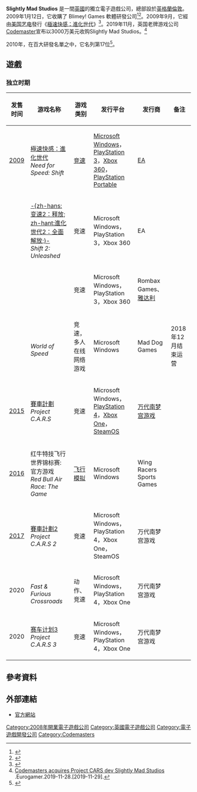 {{noteTA
| G1=Games
| 1 = zh-hans:美国艺电; zh-hant:美商藝電;
| 2 = zh-hans:极品飞车; zh-hant:極速快感;
| 3 = zh-hans:变速; zh-hant:進化世代;
}}

{{Infobox_Company
| company_logo =
| company_name = Slightly Mad Studios
| company_type = [[子公司|子公司]]
| parent = [[Codemaster|Codemaster]]<small>（2019年-至今）</small>
| foundation = 2008
| location = {{UK}}[[倫敦|倫敦]]
| key_people = {{Unbulleted list|伊恩·貝爾（Ian Bell）|安迪·加頓（Andy Garton）|史提芬·維利翁（Stephen Viljoen）|史提芬·貝斯提（Stephen Baysted）}}
| industry = [[电子游戏产业|电子游戏产业]]
| products = 《[[極速快感：進化世代|極速快感：進化世代]]》<br />《[[变速2：释放|-{zh-hans:变速2：释放; zh-hant:進化世代2：全面解放;}-]]》
| homepage = [http://www.slightlymadstudios.com/ www.slightlymadstudios.com]
}}

'''Slightly Mad Studios''' 是一間[[英國|英國]]的獨立電子遊戲公司，總部設於[[英格蘭|英格蘭]][[倫敦|倫敦]]。2009年1月12日，它收購了 Blimey! Games 軟體研發公司<ref>{{cite web |url=http://www.mobygames.com/company/blimey-games-ltd |title=MobyGames: Blimey! Games |publisher=[[MobyGames|MobyGames]] |accessdate=2009-04-28 |archive-date=2009-02-21 |archive-url=https://web.archive.org/web/20090221021906/http://www.mobygames.com/company/blimey-games-ltd |dead-url=no }}</ref><ref>{{cite web |url=http://www.develop-online.net/news/31082/Blimey-goes-Slightly-Mad |title=Blimey! goes Slightly Mad | Game Development | News by Develop |publisher=Develop-online.net |date=2009-01-12 |accessdate=2010-11-30 |archive-date=2009-10-06 |archive-url=https://web.archive.org/web/20091006084815/http://www.develop-online.net/news/31082/Blimey-goes-Slightly-Mad |dead-url=yes }}</ref>。2009年9月，它經由[[美国艺电|美国艺电]]發行《[[極速快感：進化世代|極速快感：進化世代]]》<ref>{{cite web |last=Crossley |first=Rob |url=http://www.next-gen.biz/news/ea-dates-need-speed-shift-release |title=EA Dates Need For Speed Shift Release | Edge Magazine |publisher=Next-gen.biz |date=2009-03-23 |accessdate=2010-11-30 |archive-date=2012-09-11 |archive-url=https://archive.is/20120911234355/http://www.next-gen.biz/news/ea-dates-need-speed-shift-release |dead-url=yes }}</ref>。2019年11月，英国老牌游戏公司[[Codemaster|Codemaster]]宣布以3000万美元收购Slightly Mad Studios。<ref>[https://www.eurogamer.net/articles/2019-11-28-codemasters-acquires-project-cars-dev-slightly-mad-studios Codemasters acquires Project CARS dev Slightly Mad Studios] {{Wayback|url=https://www.eurogamer.net/articles/2019-11-28-codemasters-acquires-project-cars-dev-slightly-mad-studios |date=20191129045112 }}.Eurogamer.2019-11-28.[2019-11-29].</ref>

2010年，在百大研發名單之中，它名列第17位<ref>{{cite web |url=http://issuu.com/develop/docs/develop100_2010 |title=Develop 100 - 2010 Edition |publisher=Issuu.com |date=2010-05-05 |accessdate=2010-11-30 |archive-date=2010-11-15 |archive-url=https://web.archive.org/web/20101115155841/http://issuu.com/develop/docs/develop100_2010 |dead-url=no }}</ref>。

== 遊戲 ==
=== 独立时期 ===
{| class="wikitable" style="margin-bottom: 10px; width:100%;"

!发售时间
!游戏名称
!游戏类别
!发行平台
!发行商
!备注
|-
| [[2009年電子遊戲界|2009]]
| [[極速快感：進化世代|極速快感：進化世代]]<br>''Need for Speed: Shift''
| [[竞速游戏|竞速]]
| [[Microsoft_Windows|Microsoft Windows]]，[[PlayStation_3|PlayStation 3]]，[[Xbox_360|Xbox 360]]，[[PlayStation_Portable|PlayStation Portable]]
| [[EA|EA]]
| 
|-
| {{link-en|2011年電子遊戲界|2011 in video gaming|2011}}
| [[变速2：释放|-{zh-hans:变速2：释放; zh-hant:進化世代2：全面解放;}-]]<br>''Shift 2: Unleashed''
| 竞速
| Microsoft Windows，PlayStation 3，Xbox 360
| EA
|
|-
| {{link-en|2012年電子遊戲界|2012 in video gaming|2012}} 
| {{le|Test Drive: Ferrari Racing Legends|Test Drive: Ferrari Racing Legends}}
| 竞速
| Microsoft Windows，PlayStation 3，Xbox 360
| Rombax Games、[[雅达利|雅达利]]
| 
|-
| {{link-en|2014年電子遊戲界|2014 in video gaming|2014}}
| {{le|極速世界|World of Speed}}<br>''World of Speed''
| 竞速，多人在线网络游戏
| Microsoft Windows
| Mad Dog Games 
| 2018年12月结束运营
|-
| [[2015年電子遊戲界|2015]] 
| [[賽車計劃|賽車計劃]]<br>''Project C.A.R.S''
| 竞速
| Microsoft Windows，[[PlayStation_4|PlayStation 4]]，[[Xbox_One|Xbox One]]，[[SteamOS|SteamOS]]
| [[万代南梦宫游戏|万代南梦宫游戏]]
| 
|-
| [[2016年电子游戏界|2016]] 
| 红牛特技飞行世界锦标赛: 官方游戏<br>''Red Bull Air Race: The Game''
| [[飞行模拟游戏|飞行模拟]]
| Microsoft Windows
| Wing Racers Sports Games
| 
|-
| [[2017年电子游戏界|2017]] 
| [[賽車計劃2|賽車計劃2]]<br>''Project C.A.R.S 2''
| 竞速
| Microsoft Windows，PlayStation 4，Xbox One，SteamOS
| 万代南梦宫游戏
|
|-
| 2020
| {{le|速度与激情 Crossrodes|Fast & Furious Crossroads}}<br>''Fast & Furious Crossroads''
| 动作、竞速
| Microsoft Windows，PlayStation 4，Xbox One
| 万代南梦宫游戏
|
|-
| 2020
| [[赛车计划3|赛车计划3]]<br>''Project C.A.R.S 3''
| 竞速
| Microsoft Windows，PlayStation 4，Xbox One
| 万代南梦宫游戏
|
|}

== 參考資料 ==
{{reflist}}

== 外部連結 ==
* [http://www.slightlymadstudios.com 官方網站]{{Wayback|url=http://www.slightlymadstudios.com/ |date=20110901224938 }}
{{Authority control}}
{{艺电}}
{{DEFAULTSORT:Slightly Mad Studios}}
[[Category:2008年開業電子遊戲公司|Category:2008年開業電子遊戲公司]]
[[Category:英國電子遊戲公司|Category:英國電子遊戲公司]]
[[Category:電子遊戲開發公司|Category:電子遊戲開發公司]]
[[Category:Codemasters|Category:Codemasters]]